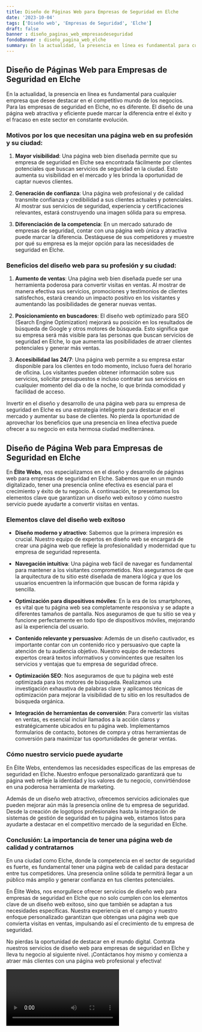 ```yaml
---
title: Diseño de Páginas Web para Empresas de Seguridad en Elche
date: '2023-10-04'
tags: ['Diseño web', 'Empresas de Seguridad', 'Elche']
draft: false
banner : diseño_paginas_web_empresasdeseguridad
fondoBanner : diseño_pagina_web_elche
summary: En la actualidad, la presencia en línea es fundamental para cualquier empresa que desee destacar en el competitivo mundo de los negocios. Para las empresas de seguridad en Elche, no es diferente. El diseño de una página web atractiva y eficiente puede marcar la diferencia entre el éxito y el fracaso en este sector en constante evolución.
---
```


## Diseño de Páginas Web para Empresas de Seguridad en Elche

En la actualidad, la presencia en línea es fundamental para cualquier empresa que desee destacar en el competitivo mundo de los negocios. Para las empresas de seguridad en Elche, no es diferente. El diseño de una página web atractiva y eficiente puede marcar la diferencia entre el éxito y el fracaso en este sector en constante evolución.

### Motivos por los que necesitan una página web en su profesión y su ciudad:

1. **Mayor visibilidad**: Una página web bien diseñada permite que su empresa de seguridad en Elche sea encontrada fácilmente por clientes potenciales que buscan servicios de seguridad en la ciudad. Esto aumenta su visibilidad en el mercado y les brinda la oportunidad de captar nuevos clientes.

2. **Generación de confianza**: Una página web profesional y de calidad transmite confianza y credibilidad a sus clientes actuales y potenciales. Al mostrar sus servicios de seguridad, experiencia y certificaciones relevantes, estará construyendo una imagen sólida para su empresa.

3. **Diferenciación de la competencia**: En un mercado saturado de empresas de seguridad, contar con una página web única y atractiva puede marcar la diferencia. Destáquese de sus competidores y muestre por qué su empresa es la mejor opción para las necesidades de seguridad en Elche.

### Beneficios del diseño web para su profesión y su ciudad:

1. **Aumento de ventas**: Una página web bien diseñada puede ser una herramienta poderosa para convertir visitas en ventas. Al mostrar de manera efectiva sus servicios, promociones y testimonios de clientes satisfechos, estará creando un impacto positivo en los visitantes y aumentando las posibilidades de generar nuevas ventas.

2. **Posicionamiento en buscadores**: El diseño web optimizado para SEO (Search Engine Optimization) mejorará su posición en los resultados de búsqueda de Google y otros motores de búsqueda. Esto significa que su empresa será más visible para las personas que buscan servicios de seguridad en Elche, lo que aumenta las posibilidades de atraer clientes potenciales y generar más ventas.

3. **Accesibilidad las 24/7**: Una página web permite a su empresa estar disponible para los clientes en todo momento, incluso fuera del horario de oficina. Los visitantes pueden obtener información sobre sus servicios, solicitar presupuestos e incluso contratar sus servicios en cualquier momento del día o de la noche, lo que brinda comodidad y facilidad de acceso.

Invertir en el diseño y desarrollo de una página web para su empresa de seguridad en Elche es una estrategia inteligente para destacar en el mercado y aumentar su base de clientes. No pierda la oportunidad de aprovechar los beneficios que una presencia en línea efectiva puede ofrecer a su negocio en esta hermosa ciudad mediterránea.

<GifSeo />

<Cta />

## Diseño de Página Web para Empresas de Seguridad en Elche

En **Élite Webs**, nos especializamos en el diseño y desarrollo de páginas web para empresas de seguridad en Elche. Sabemos que en un mundo digitalizado, tener una presencia online efectiva es esencial para el crecimiento y éxito de tu negocio. A continuación, te presentamos los elementos clave que garantizan un diseño web exitoso y cómo nuestro servicio puede ayudarte a convertir visitas en ventas.

### Elementos clave del diseño web exitoso

- **Diseño moderno y atractivo**: Sabemos que la primera impresión es crucial. Nuestro equipo de expertos en diseño web se encargará de crear una página web que refleje la profesionalidad y modernidad que tu empresa de seguridad representa.

- **Navegación intuitiva**: Una página web fácil de navegar es fundamental para mantener a los visitantes comprometidos. Nos aseguramos de que la arquitectura de tu sitio esté diseñada de manera lógica y que los usuarios encuentren la información que buscan de forma rápida y sencilla.

- **Optimización para dispositivos móviles**: En la era de los smartphones, es vital que tu página web sea completamente responsiva y se adapte a diferentes tamaños de pantalla. Nos aseguramos de que tu sitio se vea y funcione perfectamente en todo tipo de dispositivos móviles, mejorando así la experiencia del usuario.

- **Contenido relevante y persuasivo**: Además de un diseño cautivador, es importante contar con un contenido rico y persuasivo que capte la atención de tu audiencia objetivo. Nuestro equipo de redactores expertos creará textos informativos y convincentes que resalten los servicios y ventajas que tu empresa de seguridad ofrece.

- **Optimización SEO**: Nos aseguramos de que tu página web esté optimizada para los motores de búsqueda. Realizamos una investigación exhaustiva de palabras clave y aplicamos técnicas de optimización para mejorar la visibilidad de tu sitio en los resultados de búsqueda orgánica.

- **Integración de herramientas de conversión**: Para convertir las visitas en ventas, es esencial incluir llamados a la acción claros y estratégicamente ubicados en tu página web. Implementamos formularios de contacto, botones de compra y otras herramientas de conversión para maximizar tus oportunidades de generar ventas.

### Cómo nuestro servicio puede ayudarte

En Élite Webs, entendemos las necesidades específicas de las empresas de seguridad en Elche. Nuestro enfoque personalizado garantizará que tu página web refleje la identidad y los valores de tu negocio, convirtiéndose en una poderosa herramienta de marketing.

Además de un diseño web atractivo, ofrecemos servicios adicionales que pueden mejorar aún más la presencia online de tu empresa de seguridad. Desde la creación de logotipos profesionales hasta la integración de sistemas de gestión de seguridad en tu página web, estamos listos para ayudarte a destacar en el competitivo mercado de la seguridad en Elche.

### Conclusión: La importancia de tener una página web de calidad y contratarnos

En una ciudad como Elche, donde la competencia en el sector de seguridad es fuerte, es fundamental tener una página web de calidad para destacar entre tus competidores. Una presencia online sólida te permitirá llegar a un público más amplio y generar confianza en tus clientes potenciales.

En Élite Webs, nos enorgullece ofrecer servicios de diseño web para empresas de seguridad en Elche que no solo cumplen con los elementos clave de un diseño web exitoso, sino que también se adaptan a tus necesidades específicas. Nuestra experiencia en el campo y nuestro enfoque personalizado garantizan que obtengas una página web que convierta visitas en ventas, impulsando así el crecimiento de tu empresa de seguridad.

No pierdas la oportunidad de destacar en el mundo digital. Contrata nuestros servicios de diseño web para empresas de seguridad en Elche y lleva tu negocio al siguiente nivel. ¡Contáctanos hoy mismo y comienza a atraer más clientes con una página web profesional y efectiva!

<Video />

<CtaBot job='Empresas de Seguridad' city='Elche'/>

<Gmaps query='Elche+españa+maps' />
